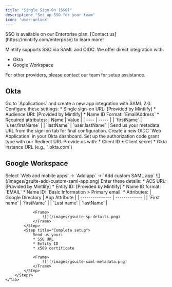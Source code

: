 ```yaml
---
title: "Single Sign-On (SSO)"
description: "Set up SSO for your team"
icon: 'user-unlock'
---
```


<Note>
  SSO is available on our Enterprise plan. [Contact us](https://mintlify.com/enterprise) to learn more!
</Note>

Mintlify supports SSO via SAML and OIDC. We offer direct integration with:
- Okta
- Google Workspace

For other providers, please contact our team for setup assistance.

## Okta

<Tabs>
    <Tab title="SAML">
        <Steps>
            <Step title="Create an application">
                Go to `Applications` and create a new app integration with SAML 2.0.
            </Step>
            <Step title="Configure integration">
                Configure these settings:
                * Single sign-on URL: [Provided by Mintlify]
                * Audience URI: [Provided by Mintlify]
                * Name ID Format: `EmailAddress`
                * Required attributes:
                    | Name | Value |
                    | ---- | ----- |
                    | `firstName` | `user.firstName` |
                    | `lastName` | `user.lastName` |
            </Step>
            <Step title="Complete setup">
                Send us your metadata URL from the sign-on tab for final configuration.
            </Step>
        </Steps>
    </Tab>
    <Tab title="OIDC">
        <Steps>
            <Step title="Create application">
                Create a new OIDC `Web Application` in your Okta dashboard.
            </Step>
            <Step title="Configure integration">
                Set up the authorization code grant type with our Redirect URI.
            </Step>
            <Step title="Complete setup">
                Provide us with:
                * Client ID
                * Client secret
                * Okta instance URL (e.g., `<your-tenant-name>.okta.com`)
            </Step>
        </Steps>
    </Tab>
</Tabs>

## Google Workspace

<Tabs>
    <Tab title="SAML">
        <Steps>
            <Step title="Create application">
                Select `Web and mobile apps` → `Add app` → `Add custom SAML app`
                <Frame>
                    ![](/images/gsuite-add-custom-saml-app.png)
                </Frame>
            </Step>
            <Step title="Configure integration">
                Enter these details:
                * ACS URL: [Provided by Mintlify]
                * Entity ID: [Provided by Mintlify]
                * Name ID format: `EMAIL`
                * Name ID: `Basic Information > Primary email`
                * Attributes:
                    | Google Directory | App Attribute |
                    | --------------- | ------------- |
                    | `First name` | `firstName` |
                    | `Last name` | `lastName` |

                <Frame>
                    ![](/images/gsuite-sp-details.png)
                </Frame>
            </Step>
            <Step title="Complete setup">
                Send us your:
                * SSO URL
                * Entity ID
                * x509 certificate
                
                <Frame>
                    ![](/images/gsuite-saml-metadata.png)
                </Frame>
            </Step>
        </Steps>
    </Tab>
</Tabs>